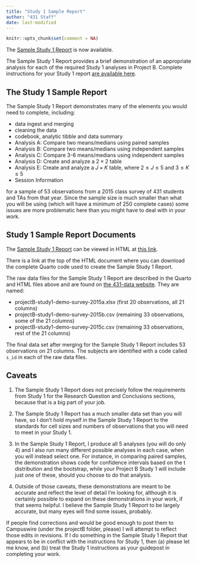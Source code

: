 ```yaml
---
title: "Study 1 Sample Report"
author: "431 Staff"
date: last-modified
---
```


```r
knitr::opts_chunk$set(comment = NA)
```

The [Sample Study 1 Report](sample-study1.qmd) is now available.

The Sample Study 1 Report provides a brief demonstration of an appropriate analysis for each of the required Study 1 analyses in Project B. Complete instructions for your Study 1 report [are available here](study1b.qmd). 

## The Study 1 Sample Report

The Sample Study 1 Report demonstrates many of the elements you would need to complete, including:

- data ingest and merging
- cleaning the data
- codebook, analytic tibble and data summary
- Analysis A: Compare two means/medians using paired samples
- Analysis B: Compare two means/medians using independent samples
- Analysis C: Compare 3-6 means/medians using independent samples
- Analysis D: Create and analyze a $2 \times 2$ table
- Analysis E: Create and analyze a $J \times K$ table, where $2 \leq J \leq 5$ and $3 \leq K \leq 5$
- Session Information

for a sample of 53 observations from a 2015 class survey of 431 students and TAs from that year. Since the sample size is much smaller than what you will be using (which will have a minimum of 250 complete cases) some issues are more problematic here than you might have to deal with in your work.

## Study 1 Sample Report Documents

The [Sample Study 1 Report](sample-study1.qmd) can be viewed in HTML at [this link](sample-study1.qmd). 

There is a link at the top of the HTML document where you can download the complete Quarto code used to create the Sample Study 1 Report.

The raw data files for the Sample Study 1 Report are described in the Quarto and HTML files above and are found on [the 431-data website](https://github.com/THOMASELOVE/431-data). They are named:

- projectB-study1-demo-survey-2015a.xlsx (first 20 observations, all 21 columns)
- projectB-study1-demo-survey-2015b.csv (remaining 33 observations, some of the 21 columns)
- projectB-study1-demo-survey-2015c.csv (remaining 33 observations, rest of the 21 columns)

The final data set after merging for the Sample Study 1 Report includes 53 observations on 21 columns. The subjects are identified with a code called `s_id` in each of the raw data files.

## Caveats

1. The Sample Study 1 Report does not precisely follow the requirements from Study 1 for the Research Question and Conclusions sections, because that is a big part of your job. 

2. The Sample Study 1 Report has a much smaller data set than you will have, so I don't hold myself in the Sample Study 1 Report to the standards for cell sizes and numbers of observations that you will need to meet in your Study 1.

3. In the Sample Study 1 Report, I produce all 5 analyses (you will do only 4) and I also run many different possible analyses in each case, when you will instead select one. For instance, in comparing paired samples, the demonstration shows code for confidence intervals based on the t distribution and the bootstrap, while your Project B Study 1 will include just one of these, should you choose to do that analysis. 

4. Outside of those caveats, these demonstrations are meant to be accurate and reflect the level of detail I'm looking for, although it is certainly possible to expand on these demonstrations in your work, if that seems helpful. I believe the Sample Study 1 Report to be largely accurate, but many eyes will find some issues, probably. 

If people find corrections and would be good enough to post them to Campuswire (under the projectB folder, please) I will attempt to reflect those edits in revisions. If I do something in the Sample Study 1 Report that appears to be in conflict with the instructions for Study 1, then (a) please let me know, and (b) treat the Study 1 instructions as your guidepost in completing your work.

